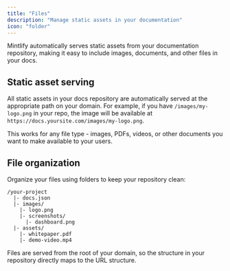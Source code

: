 ```yaml
---
title: "Files"
description: "Manage static assets in your documentation"
icon: "folder"
---
```


Mintlify automatically serves static assets from your documentation repository, making it easy to include images, documents, and other files in your docs.

## Static asset serving

All static assets in your docs repository are automatically served at the appropriate path on your domain. For example, if you have `/images/my-logo.png` in your repo, the image will be available at `https://docs.yoursite.com/images/my-logo.png`.

This works for any file type - images, PDFs, videos, or other documents you want to make available to your users.

## File organization

Organize your files using folders to keep your repository clean:

```
/your-project
  |- docs.json
  |- images/
    |- logo.png
    |- screenshots/
      |- dashboard.png
  |- assets/
    |- whitepaper.pdf
    |- demo-video.mp4
```

Files are served from the root of your domain, so the structure in your repository directly maps to the URL structure.
